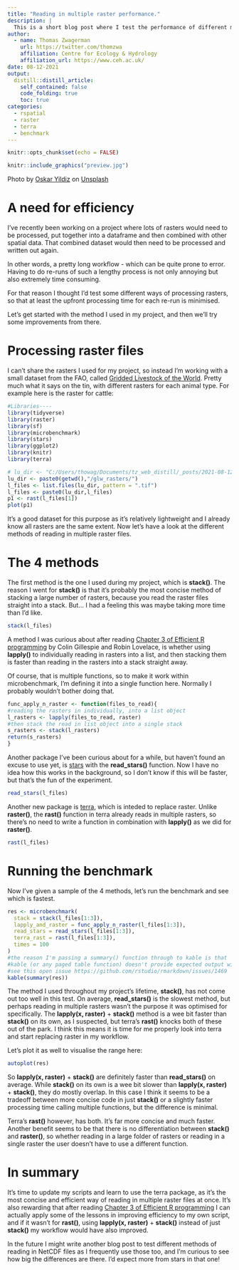 ```yaml
---
title: "Reading in multiple raster performance."
description: |
  This is a short blog post where I test the performance of different methods to read in multiple rasters.
author:
  - name: Thomas Zwagerman
    url: https://twitter.com/thomzwa
    affiliation: Centre for Ecology & Hydrology
    affiliation_url: https://www.ceh.ac.uk/
date: 08-12-2021
output:
  distill::distill_article:
    self_contained: false
    code_folding: true
    toc: true
categories:
  - rspatial
  - raster
  - terra
  - benchmark
---
```


```r
knitr::opts_chunk$set(echo = FALSE)
```

```r
knitr::include_graphics("preview.jpg")
```
<aside>
Photo by <a href="https://unsplash.com/@oskaryil?utm_source=unsplash&utm_medium=referral&utm_content=creditCopyText">Oskar Yildiz</a> on <a href="https://unsplash.com/s/photos/programming?utm_source=unsplash&utm_medium=referral&utm_content=creditCopyText">Unsplash</a>
</aside>

# A need for efficiency

I've recently been working on a project where lots of rasters would need to be processed, put together into a dataframe and then combined with other spatial data. That combined dataset would then need to be processed and written out again. 

In other words, a pretty long workflow - which can be quite prone to error. Having to do re-runs of such a lengthy process is not only annoying but also extremely time consuming.

For that reason I thought I'd test some different ways of processing rasters, so that at least the upfront processing time for each re-run is minimised.

Let's get started with the method I used in my project, and then we'll try some improvements from there.

# Processing raster files

I can't share the rasters I used for my project, so instead I'm working with a small dataset from the FAO, called [Gridded Livestock of the World](http://www.fao.org/livestock-systems/global-distributions/en/). Pretty much what it says on the tin, with different rasters for each animal type. For example here is the raster for cattle: 

```r
#Libraries----
library(tidyverse)
library(raster)
library(sf)
library(microbenchmark)
library(stars)
library(ggplot2)
library(knitr)
library(terra)

# lu_dir <- "C:/Users/thowag/Documents/tz_web_distill/_posts/2021-08-12-reading-in-multiple-raster-performance/"
lu_dir <- paste0(getwd(),"/glw_rasters/")
l_files <- list.files(lu_dir, pattern = ".tif")
l_files <- paste0(lu_dir,l_files)
p1 <- rast(l_files[1])
plot(p1)
```

It's a good dataset for this purpose as it's relatively lightweight and I already know all rasters are the same extent. Now let's have a look at the different methods of reading in multiple raster files.

# The 4 methods
The first method is the one I used during my project, which is **stack()**. The reason I went for **stack()** is that it's probably the most concise method of stacking a large number of rasters, because you read the raster files straight into a stack. But... I had a feeling this was maybe taking more time than I'd like.

```r
stack(l_files)
```

A method I was curious about after reading [Chapter 3 of Efficient R programming](https://csgillespie.github.io/efficientR/programming.html#the-apply-family) by Colin Gillespie and Robin Lovelace, is whether using **lapply()** to individually reading in rasters into a list, and then stacking them is faster than reading in the rasters into a stack straight away.

Of course, that is multiple functions, so to make it work within microbenchmark, I'm defining it into a single function here. Normally I probably wouldn't bother doing that.

```r
func_apply_n_raster <- function(files_to_read){
#reading the rasters in individually, into a list object
l_rasters <- lapply(files_to_read, raster)
#then stack the read in list object into a single stack
s_rasters <- stack(l_rasters)
return(s_rasters)
}
```

Another package I've been curious about for a while, but haven't found an excuse to use yet, is [stars](https://r-spatial.github.io/stars/) with the **read_stars()** function. Now I have no idea how this works in the background, so I don't know if this will be faster, but that's the fun of the experiment.

```r
read_stars(l_files)
```

Another new package is [terra](https://github.com/rspatial/terra), which is inteded to replace raster. Unlike **raster()**, the **rast()** function in terra already reads in multiple rasters, so there's no need to write a function in combination with **lapply()** as we did for **raster()**.

```r
rast(l_files)
```


# Running the benchmark
Now I've given a sample of the 4 methods, let's run the benchmark and see which is fastest.

```r
res <- microbenchmark(
  stack = stack(l_files[1:3]),
  lapply_and_raster = func_apply_n_raster(l_files[1:3]),
  read_stars = read_stars(l_files[1:3]),
  terra_rast = rast(l_files[1:3]),
  times = 100
)
#the reason I'm passing a summary() function through to kable is that
#kable (or any paged table function) doesn't provide expected output with a microbenchmark output
#see this open issue https://github.com/rstudio/rmarkdown/issues/1469
kable(summary(res))
```

The method I used throughout my project's lifetime, **stack()**, has not come out too well in this test. On average, **read_stars()** is the slowest method, but perhaps reading in multiple rasters wasn't the purpose it was optimised for specifically. The **lapply(x, raster)** + **stack()** method is a wee bit faster than **stack()** on its own, as I suspected, but terra's **rast()** knocks both of these out of the park. I think this means it is time for me properly look into terra and start replacing raster in my workflow.

Let's plot it as well to visualise the range here:

```r
autoplot(res)

```

So **lapply(x, raster)** + **stack()** are definitely faster than **read_stars()** on average. While **stack()** on its own is a wee bit slower than **lapply(x, raster)** + **stack()**, they do mostly overlap. In this case I think it seems to be a tradeoff between more concise code in just **stack()** or a slightly faster processing time calling multiple functions, but the difference is minimal.

Terra's **rast()** however, has both. It's far more concise and much faster. Another benefit seems to be that there is no differentiation between **stack()** and **raster()**, so whether reading in a large folder of rasters or reading in a single raster the user doesn't have to use a different function.

# In summary

It's time to update my scripts and learn to use the terra package, as it's the most concise and efficient way of reading in multiple raster files at once. It's also rewarding that after reading [Chapter 3 of Efficient R programming](https://csgillespie.github.io/efficientR/programming.html#the-apply-family) I can actually apply some of the lessons in improving efficiency to my own script, and if it wasn't for **rast()**, using **lapply(x, raster)** + **stack()** instead of just **stack()** my workflow would have also improved. 

In the future I might write another blog post to test different methods of reading in NetCDF files as I frequently use those too, and I'm curious to see how big the differences are there. I'd expect more from stars in that one!

